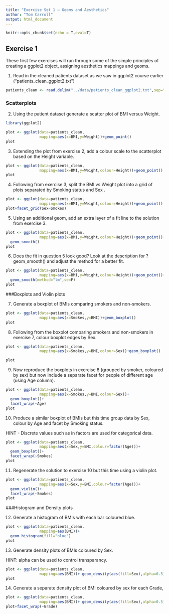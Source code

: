 ```yaml
---
title: "Exercise Set 1 — Geoms and Aesthetics"
author: "Tom Carroll"
output: html_document
---
```


```r
knitr::opts_chunk$set(echo = T,eval=T)
```


## Exercise 1

These first few exercises will run through some of the simple principles of creating a ggplot2 object, assigning aesthetics mappings and geoms.


1. Read in the cleaned patients dataset as we saw in ggplot2 course earlier ("patients_clean_ggplot2.txt")

```r
patients_clean <- read.delim("../data/patients_clean_ggplot2.txt",sep="\t")
```

### Scatterplots

2. Using the patient dataset generate a scatter plot of BMI versus Weight.

```r
library(ggplot2)

plot <- ggplot(data=patients_clean,
               mapping=aes(x=BMI,y=Weight))+geom_point()
plot
```

3. Extending the plot from exercise 2, add a colour scale to the scatterplot based on the Height variable.

```r

plot <- ggplot(data=patients_clean,
               mapping=aes(x=BMI,y=Weight,colour=Height))+geom_point()
plot
```

4. Following from exercise 3, split the BMI vs Weight plot into a grid of plots separated by Smoking status and Sex .

```r
plot <- ggplot(data=patients_clean,
               mapping=aes(x=BMI,y=Weight,colour=Height))+geom_point()
plot+facet_grid(Sex~Smokes)
```

5. Using an additional geom, add an extra layer of a fit line to the solution from exercise 3.

```r

plot <- ggplot(data=patients_clean,
               mapping=aes(x=BMI,y=Weight,colour=Height))+geom_point()+
  geom_smooth()
plot
```

6. Does the fit in question 5 look good? Look at the description for ?geom_smooth() and adjust the method for a better fit.

```r

plot <- ggplot(data=patients_clean,
               mapping=aes(x=BMI,y=Weight,colour=Height))+geom_point()+
  geom_smooth(method="lm",se=F)
plot
```

###Boxplots and Violin plots

7. Generate a boxplot of BMIs comparing smokers and non-smokers.

```r

plot <- ggplot(data=patients_clean,
               mapping=aes(x=Smokes,y=BMI))+geom_boxplot()
plot
```


8. Following from the boxplot comparing smokers and non-smokers in exercise 7, colour boxplot edges by Sex.

```r

plot <- ggplot(data=patients_clean,
               mapping=aes(x=Smokes,y=BMI,colour=Sex))+geom_boxplot()

plot
```

9. Now reproduce the boxplots in exercise 8 (grouped by smoker, coloured by sex) but now include a separate facet for people of different age (using Age column).

```r

plot <- ggplot(data=patients_clean,
               mapping=aes(x=Smokes,y=BMI,colour=Sex))+
  geom_boxplot()+
  facet_wrap(~Age)
plot
```

10. Produce a similar boxplot of BMIs but this time group data by Sex, colour by Age and facet by Smoking status.

HINT - Discrete values such as in factors are used for categorical data.

```r
plot <- ggplot(data=patients_clean,
               mapping=aes(x=Sex,y=BMI,colour=factor(Age)))+
  geom_boxplot()+
  facet_wrap(~Smokes)
plot
```

11. Regenerate the solution to exercise 10 but this time using a violin plot.

```r
plot <- ggplot(data=patients_clean,
               mapping=aes(x=Sex,y=BMI,colour=factor(Age)))+
  geom_violin()+
  facet_wrap(~Smokes)
plot
```


###Histogram and Density plots

12. Generate a histogram of BMIs with each bar coloured blue.


```r

plot <- ggplot(data=patients_clean,
               mapping=aes(BMI))+
  geom_histogram(fill="blue")
plot
```

13. Generate density plots of BMIs coloured by Sex.

HINT: alpha can be used to control transparancy.

```r

plot <- ggplot(data=patients_clean,
               mapping=aes(BMI))+ geom_density(aes(fill=Sex),alpha=0.5)
plot
```

14. Generate a separate density plot of BMI coloured by sex for each Grade,
```r

plot <- ggplot(data=patients_clean,
               mapping=aes(BMI))+ geom_density(aes(fill=Sex),alpha=0.5)
plot+facet_wrap(~Grade)
```


